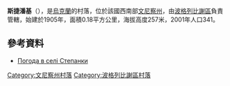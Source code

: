 {{coord|49|29|11|N|29|4|37|E|scale:30000|display=title}}

'''斯捷潘基'''（{{lang-uk|Степанки}}），是[[烏克蘭|烏克蘭]]的村落，位於該國西南部[[文尼察州|文尼察州]]，由[[波格列比謝區|波格列比謝區]]負責管轄，始建於1905年，面積0.18平方公里，海拔高度257米，2001年人口341。

==參考資料==
* [http://weather.in.ua/ua/vinnickaja/25161 Погода в селі Степанки] {{Wayback|url=http://weather.in.ua/ua/vinnickaja/25161 |date=20111220094739 }}

[[Category:文尼察州村落|Category:文尼察州村落]]
[[Category:波格列比謝區村落|Category:波格列比謝區村落]]


{{Vinnytsia-geo-stub}}
